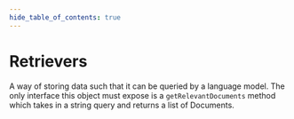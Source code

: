 ```yaml
---
hide_table_of_contents: true
---
```



# Retrievers

A way of storing data such that it can be queried by a language model. The only interface this object must expose is a `getRelevantDocuments` method which takes in a string query and returns a list of Documents.

<DocCardList />
